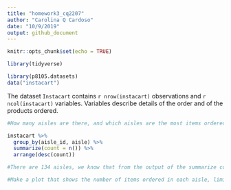 ```yaml
---
title: "homework3_cq2207"
author: "Carolina Q Cardoso"
date: "10/9/2019"
output: github_document
---
```


```r
knitr::opts_chunk$set(echo = TRUE)
```

```r

library(tidyverse)

library(p8105.datasets)
data("instacart")


```
The dataset `Instacart` contains `r nrow(instacart)` observations and `r ncol(instacart)` variables. Variables describe details of the order and of the products ordered.

```r

#How many aisles are there, and which aisles are the most items ordered from?

instacart %>%
  group_by(aisle_id, aisle) %>%
  summarize(count = n()) %>%
  arrange(desc(count))

#There are 134 aisles, we know that from the output of the summarize code above, which returned 134 distinct rows corresponding to each aisle in the dataset. The aisle number 83 (fresh vegetables) is the one with the highest number of ordered items with 150609 ordered items, followed by aisle 24 (fresh fruit), which has 150473 ordered items. 

#Make a plot that shows the number of items ordered in each aisle, limiting this to aisles with more than 10000 items ordered. Arrange aisles sensibly, and organize your plot so others can read it.



```